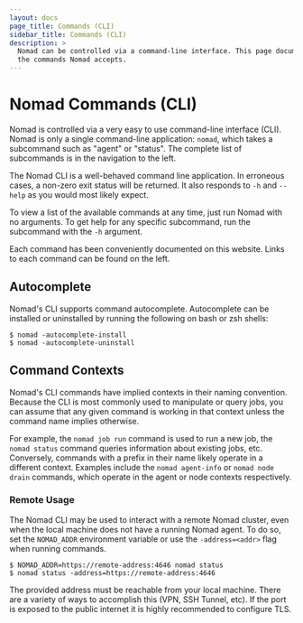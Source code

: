 ```yaml
---
layout: docs
page_title: Commands (CLI)
sidebar_title: Commands (CLI)
description: >
  Nomad can be controlled via a command-line interface. This page documents all
  the commands Nomad accepts.
---
```


# Nomad Commands (CLI)

Nomad is controlled via a very easy to use command-line interface (CLI).
Nomad is only a single command-line application: `nomad`, which
takes a subcommand such as "agent" or "status". The complete list of
subcommands is in the navigation to the left.

The Nomad CLI is a well-behaved command line application. In erroneous cases,
a non-zero exit status will be returned. It also responds to `-h` and `--help`
as you would most likely expect.

To view a list of the available commands at any time, just run Nomad
with no arguments. To get help for any specific subcommand, run the subcommand
with the `-h` argument.

Each command has been conveniently documented on this website. Links to each
command can be found on the left.

## Autocomplete

Nomad's CLI supports command autocomplete. Autocomplete can be installed or
uninstalled by running the following on bash or zsh shells:

```shell
$ nomad -autocomplete-install
$ nomad -autocomplete-uninstall
```

## Command Contexts

Nomad's CLI commands have implied contexts in their naming convention. Because
the CLI is most commonly used to manipulate or query jobs, you can assume that
any given command is working in that context unless the command name implies
otherwise.

For example, the `nomad job run` command is used to run a new job, the `nomad status` command queries information about existing jobs, etc. Conversely,
commands with a prefix in their name likely operate in a different context.
Examples include the `nomad agent-info` or `nomad node drain` commands,
which operate in the agent or node contexts respectively.

### Remote Usage

The Nomad CLI may be used to interact with a remote Nomad cluster, even when the
local machine does not have a running Nomad agent. To do so, set the
`NOMAD_ADDR` environment variable or use the `-address=<addr>` flag when running
commands.

```shell
$ NOMAD_ADDR=https://remote-address:4646 nomad status
$ nomad status -address=https://remote-address:4646
```

The provided address must be reachable from your local machine. There are a
variety of ways to accomplish this (VPN, SSH Tunnel, etc). If the port is
exposed to the public internet it is highly recommended to configure TLS.
